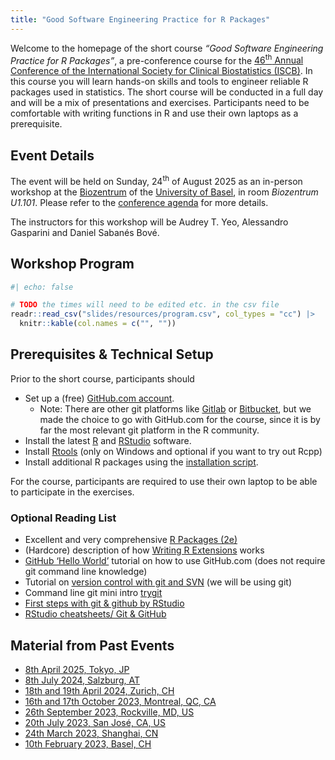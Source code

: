 ```yaml
---
title: "Good Software Engineering Practice for R Packages"
---
```


<!--
Creators (initial authors):
- Daniel Sabanes Bove, https://github.com/danielinteractive/ and www.linkedin.com/in/danielsabanesbove/
- Friedrich Pahlke, https://github.com/fpahlke/ and www.linkedin.com/in/pahlke/
- Kevin Kunzmann, https://github.com/kkmann/ and https://www.linkedin.com/in/kevin-kunzmann-6486a11bb/
- Liming Li, https://github.com/clarkliming
- Joe Zhu, https://github.com/shajoezhu and http://www.linkedin.com/in/joe-zhu-464b5818
- Shuang Li, https://github.com/shuangli22
- Doug Kelkhoff, https://github.com/dgkf and https://www.linkedin.com/in/doug-kelkhoff/
- Philippe Boileau, https://github.com/philboileau and https://www.linkedin.com/in/philippe-boileau-773270205/
- Lukas A. Widmer, https://github.com/luwidmer and https://www.linkedin.com/in/lukas-widmer-37800b9b/
- Michael Mayer, https://www.linkedin.com/in/drmichaelmayer/
- Louisa H. Smith, https://www.linkedin.com/in/louisahsmith/

The current version was edited by
- Audrey T. Yeo, https://github.com/audreyyeoCH and https://www.linkedin.com/in/audrey-yeo-8000/
- Alessandro Gasparini, https://github.com/ellessenne and https://www.linkedin.com/in/ellessenne/
- Daniel Sabanes Bove, https://github.com/danielinteractive/ and https://www.linkedin.com/in/danielsabanesbove/

License: In general unless otherwise stated, his work is licensed under the Creative Commons Attribution-ShareAlike 4.0 International License.
To view a copy of this license, visit http://creativecommons.org/licenses/by-sa/4.0/.
The source files are hosted at https://github.com/openstatsware/shortcourse-iscb2025, which is forked from
the original version at https://github.com/RCONIS/workshop-r-swe-zrh

Important: To use this work you must provide the name of the creators (initial authors), a link to the material, a link to the license, and indicate if changes were made.
-->

Welcome to the homepage of the short course *"Good Software Engineering Practice for R Packages"*, a pre-conference course for the [46^th^ Annual Conference of the International Society for Clinical Biostatistics (ISCB)](https://iscb2025.info).
In this course you will learn hands-on skills and tools to engineer reliable R packages used in statistics.
The short course will be conducted in a full day and will be a mix of presentations and exercises.
Participants need to be comfortable with writing functions in R and use their own laptops as a prerequisite.

## Event Details

The event will be held on Sunday, 24^th^ of August 2025 as an in-person workshop at the [Biozentrum](https://www.biozentrum.unibas.ch) of the [University of Basel](https://www.unibas.ch/en), in room _Biozentrum U1.101_.
Please refer to the [conference agenda](https://www.conftool.org/iscb2025/sessions.php) for more details.

The instructors for this workshop will be Audrey T. Yeo, Alessandro Gasparini and Daniel Sabanés Bové.

## Workshop Program

```r
#| echo: false

# TODO the times will need to be edited etc. in the csv file
readr::read_csv("slides/resources/program.csv", col_types = "cc") |>
  knitr::kable(col.names = c("", ""))
```

## Prerequisites & Technical Setup

Prior to the short course, participants should

-   Set up a (free) [GitHub.com account](https://github.com/join).
    - Note: There are other git platforms like [Gitlab](https://about.gitlab.com/) or [Bitbucket](https://bitbucket.org/), but we made the choice to go with GitHub.com for the course, since it is by far the most relevant git platform in the R community.
-   Install the latest [R](https://www.r-project.org/) and [RStudio](https://posit.co/download/rstudio-desktop/) software.
-   Install [Rtools](https://cran.r-project.org/bin/windows/Rtools/rtools44/rtools.html) (only on Windows and optional if you want to try out Rcpp)
-   Install additional R packages using the [installation script](slides/download/install.R).

For the course, participants are required to use their own laptop to be able to participate in the exercises.

### Optional Reading List

-   Excellent and very comprehensive [R Packages (2e)](https://r-pkgs.org/)
-   (Hardcore) description of how [Writing R Extensions](https://cran.r-project.org/doc/manuals/R-exts.html) works
-   [GitHub 'Hello World'](https://docs.github.com/en/get-started/quickstart/hello-world) tutorial on how to use GitHub.com (does not require git command line knowledge)
-   Tutorial on [version control with git and SVN](https://docs.posit.co/ide/user/ide/guide/tools/version-control.html) (we will be using git)
-   Command line git mini intro [trygit](https://trygit.js.org/)
-   [First steps with git & github by RStudio](https://www.youtube.com/watch?v=jN6tvgt3GK8)
-   [RStudio cheatsheets/ Git & GitHub](https://github.com/rstudio/cheatsheets/blob/main/git-github.pdf)

## Material from Past Events

- [8th April 2025, Tokyo, JP](https://www.linkedin.com/posts/yuichi-nakajima-8984759a_r-package-development-workshop-by-daniel-activity-7305102975851511810-QPl_?utm_source=share&utm_medium=member_desktop&rcm=ACoAAAeLiYUB2lCTxf2k2-ROB6XktxT7lyQYIaQ)
- [8th July 2024, Salzburg, AT](https://rconis.github.io/user2024-tutorial-gswep/)
- [18th and 19th April 2024, Zurich, CH](https://rconis.github.io/workshop-r-swe-zrh/)
- [16th and 17th October 2023, Montreal, QC, CA](https://openpharma.github.io/workshop-r-swe-mtl/)
- [26th September 2023, Rockville, MD, US](https://openpharma.github.io/workshop-r-swe-md/)
- [20th July 2023, San José, CA, US](https://openpharma.github.io/workshop-r-swe-sf/)
- [24th March 2023, Shanghai, CN](https://openpharma.github.io/workshop-r-swe/)
- [10th February 2023, Basel, CH](https://kkmann.github.io/workshop-r-swe/)
